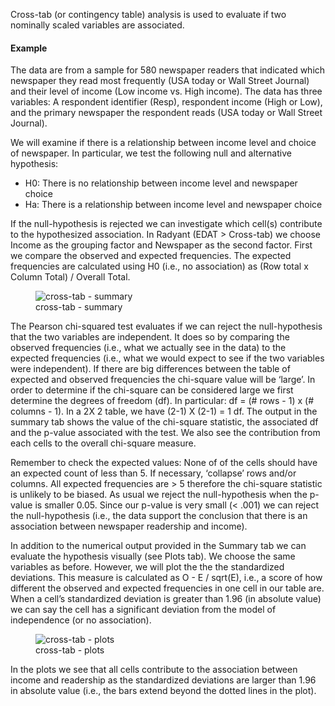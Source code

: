 Cross-tab (or contingency table) analysis is used to evaluate if two nominally scaled variables are associated. 

#### Example

The data are from a sample for 580 newspaper readers that indicated which newspaper they read most frequently (USA today or Wall Street Journal) and their level of income (Low income vs. High income). The data has three variables:  A respondent identifier (Resp), respondent income (High or Low), and the primary newspaper the respondent reads (USA today or Wall Street Journal).

We will examine if there is a relationship between income level and choice of newspaper. In particular, we test the following null and alternative hypothesis:

- H0: There is no relationship between income level and newspaper choice
-	Ha: There is a relationship between income level and newspaper choice

If the null-hypothesis is rejected we can investigate which cell(s) contribute to the hypothesized association. In Radyant (EDAT > Cross-tab) we choose Income as the grouping factor and Newspaper as the second factor. First we compare the observed and expected frequencies. The expected frequencies are calculated using H0 (i.e., no association) as (Row total x Column Total) /  Overall Total.

![cross-tab - summary](figures/CrossTabSummary.png)

The Pearson chi-squared test evaluates if we can reject the null-hypothesis that the two variables are independent. It does so by comparing the observed frequencies (i.e., what we actually see in the data) to the expected frequencies (i.e., what we would expect to see if the two variables were independent). If there are big differences between the table of expected and observed frequencies the chi-square value will be 'large'. In order to determine if the chi-square can be considered large we first determine the degrees of freedom (df). In particular: df = (# rows - 1) x (# columns - 1). In a 2X 2 table, we have (2-1) X (2-1) = 1 df. The output in the summary tab shows the value of the chi-square statistic, the associated df and the p-value associated with the test. We also see the contribution from each cells to the overall chi-square measure. 


Remember to check the expected values: None of of the cells should have an expected count of less than 5. If necessary, ‘collapse’ rows and/or columns. All expected frequencies are > 5 therefore the chi-square statistic is unlikely to be biased. As usual we reject the null-hypothesis when the p-value is smaller 0.05. Since our p-value is very small (< .001) we can reject the null-hypothesis (i.e., the data support the conclusion that there is an association between newspaper readership and income).

In addition to the numerical output provided in the Summary tab we can evaluate the hypothesis visually (see Plots tab). We choose the same variables as before. However, we will plot the the the standardized deviations. This measure is calculated as O - E / sqrt(E), i.e., a score of how different the observed and expected frequencies in one cell in our table are. When a cell’s standardized deviation is greater than 1.96 (in absolute value) we can say the cell has a significant deviation from the model of independence (or no association).

![cross-tab - plots](figures/CrossTabPlots.png)

In the plots we see that all cells contribute to the association between income and readership as the standardized deviations are larger than 1.96 in absolute value (i.e., the bars extend beyond the dotted lines in the plot).
